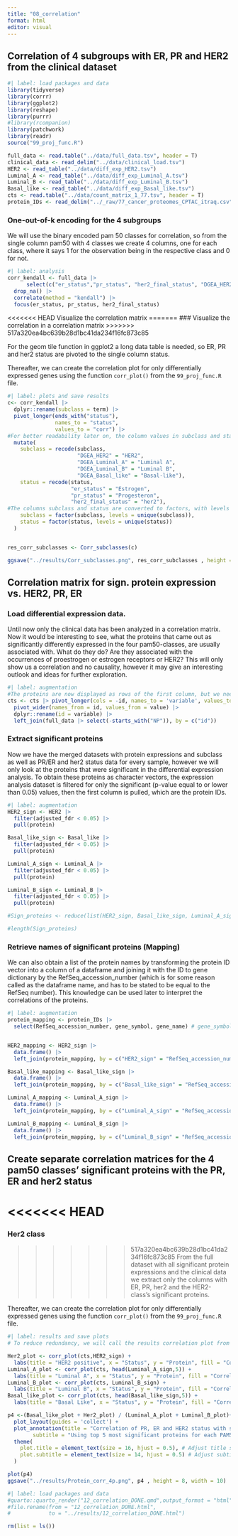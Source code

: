 ```yaml
---
title: "08_correlation"
format: html
editor: visual
---
```


## Correlation of 4 subgroups with ER, PR and HER2 from the clinical dataset

```r
#| label: load packages and data
library(tidyverse)
library(corrr)
library(ggplot2)
library(reshape)
library(purrr)
#library(rcompanion)
library(patchwork)
library(readr)
source("99_proj_func.R")

full_data <- read.table("../data/full_data.tsv", header = T)
clinical_data <- read_delim("../data/clinical_load.tsv")
HER2 <- read_table("../data/diff_exp_HER2.tsv")
Luminal_A <- read_table("../data/diff_exp_Luminal_A.tsv")
Luminal_B <- read_table("../data/diff_exp_Luminal_B.tsv")
Basal_like <- read_table("../data/diff_exp_Basal_like.tsv")
cts <- read.table("../data/count_matrix_1_77.tsv", header = T)
protein_IDs <- read_delim("../_raw/77_cancer_proteomes_CPTAC_itraq.csv", delim = ";")
```

### One-out-of-k encoding for the 4 subgroups

We will use the binary encoded pam 50 classes for correlation, so from the single column pam50 with 4 classes we create 4 columns, one for each class, where it says 1 for the observation being in the respective class and 0 for not.

```r
#| label: analysis
corr_kendall <- full_data |> 
      select(c("er_status","pr_status", "her2_final_status", "DGEA_HER2", "DGEA_Luminal_A", "DGEA_Luminal_B", "DGEA_Basal_like")) |>
  drop_na() |>
  correlate(method = "kendall") |>
  focus(er_status, pr_status, her2_final_status)
```

<<<<<<< HEAD
Visualize the correlation matrix
=======
### Visualize the correlation in a correlation matrix
>>>>>>> 517a320ea4bc639b28d1bc41da234f16fc873c85

For the geom tile function in ggplot2 a long data table is needed, so ER, PR and her2 status are pivoted to the single column status.

Thereafter, we can create the correlation plot for only differentially expressed genes using the function `corr_plot()` from the `99_proj_func.R` file.

```r
#| label: plots and save results
c<- corr_kendall |> 
  dplyr::rename(subclass = term) |>  
  pivot_longer(ends_with("status"), 
               names_to = "status", 
               values_to = "corr") |> 
#For better readability later on, the column values in subclass and status are recoded, basically just renamed, to have them in the tile plot like this.
  mutate(
    subclass = recode(subclass, 
                      "DGEA_HER2" = "HER2", 
                      "DGEA_Luminal_A" = "Luminal A",
                      "DGEA_Luminal_B" = "Luminal B",
                      "DGEA_Basal_like" = "Basal-like"),
    status = recode(status, 
                    "er_status" = "Estrogen", 
                    "pr_status" = "Progesteron",
                    "her2_final_status" = "her2"),
#The columns subclass and status are converted to factors, with levels being the unique values of the columns in the order they appear in.
    subclass = factor(subclass, levels = unique(subclass)),
    status = factor(status, levels = unique(status))
  )


res_corr_subclasses <- Corr_subclasses(c)

ggsave("../results/Corr_subclasses.png", res_corr_subclasses , height = 4, width = 6)


```

## Correlation matrix for sign. protein expression vs. HER2, PR, ER

### Load differential expression data.

Until now only the clinical data has been analyzed in a correlation matrix. Now it would be interesting to see, what the proteins that came out as significantly differently expressed in the four pam50-classes, are usually associated with. What do they do? Are they associated with the occurrences of proestrogen or estrogen receptors or HER2? This will only show us a correlation and no causality, however it may give an interesting outlook and ideas for further exploration.

```r
#| label: augmentation
#The proteins are now displayed as rows of the first column, but we need the proteins to be in columns, so that we can join the two datasets by the sample ID, so the protein names are first pivoted to a longer format and the IDs are then pivoted into a wider format. The ID column has automatically been named variable, and is now renamed id again.
cts <- cts |> pivot_longer(cols = -id, names_to = 'variable', values_to = 'value') |> 
  pivot_wider(names_from = id, values_from = value) |>   
  dplyr::rename(id = variable) |>
  left_join(full_data |> select(-starts_with("NP")), by = c("id"))
```

### Extract significant proteins

Now we have the merged datasets with protein expressions and subclass as well as PR/ER and her2 status data for every sample, however we will only look at the proteins that were significant in the differential expression analysis. To obtain these proteins as character vectors, the expression analysis dataset is filtered for only the significant (p-value equal to or lower than 0.05) values, then the first column is pulled, which are the protein IDs.

```r
#| label: augmentation
HER2_sign <- HER2 |>
  filter(adjusted_fdr < 0.05) |> 
  pull(protein)

Basal_like_sign <- Basal_like |>
  filter(adjusted_fdr < 0.05) |> 
  pull(protein)

Luminal_A_sign <- Luminal_A |>
  filter(adjusted_fdr < 0.05) |> 
  pull(protein)

Luminal_B_sign <- Luminal_B |>
  filter(adjusted_fdr < 0.05) |> 
  pull(protein)

#Sign_proteins <- reduce(list(HER2_sign, Basal_like_sign, Luminal_A_sign, Luminal_B_sign), union)

#length(Sign_proteins)
```

### Retrieve names of significant proteins (Mapping)

We can also obtain a list of the protein names by transforming the protein ID vector into a column of a dataframe and joining it with the ID to gene dictionary by the RefSeq_accession_number (which is for some reason called as the dataframe name, and has to be stated to be equal to the RefSeq number). This knowledge can be used later to interpret the correlations of the proteins.

```r
#| label: augmentation
protein_mapping <- protein_IDs |> 
  select(RefSeq_accession_number, gene_symbol, gene_name) # gene_symbol & gene_name has been changed from Protein.names, Gene.Names because my dataset 


HER2_mapping <- HER2_sign |> 
  data.frame() |> 
  left_join(protein_mapping, by = c("HER2_sign" = "RefSeq_accession_number"))

Basal_like_mapping <- Basal_like_sign |> 
  data.frame() |> 
  left_join(protein_mapping, by = c("Basal_like_sign" = "RefSeq_accession_number"))

Luminal_A_mapping <- Luminal_A_sign |> 
  data.frame() |> 
  left_join(protein_mapping, by = c("Luminal_A_sign" = "RefSeq_accession_number"))

Luminal_B_mapping <- Luminal_B_sign |> 
  data.frame() |> 
  left_join(protein_mapping, by = c("Luminal_B_sign" = "RefSeq_accession_number"))
```

## Create separate correlation matrices for the 4 pam50 classes' significant proteins with the PR, ER and her2 status

<<<<<<< HEAD
=======
### Her2 class

>>>>>>> 517a320ea4bc639b28d1bc41da234f16fc873c85
From the full dataset with all significant protein expressions and the clinical data we extract only the columns with ER, PR, her2 and the HER2-class's significant proteins.

Thereafter, we can create the correlation plot for only differentially expressed genes using the function `corr_plot()` from the `99_proj_func.R` file.

```r
#| label: results and save plots
# To reduce redundancy, we will call the results correlation plot from the function file. The second input is all the genes that are significant for the respective test. 

Her2_plot <- corr_plot(cts,HER2_sign) + 
  labs(title = "HER2 positive", x = "Status", y = "Protein", fill = "Correlation")
Luminal_A_plot <- corr_plot(cts, head(Luminal_A_sign,5)) + 
  labs(title = "Luminal A", x = "Status", y = "Protein", fill = "Correlation")
Luminal_B_plot <- corr_plot(cts, Luminal_B_sign) + 
  labs(title = "Luminal B", x = "Status", y = "Protein", fill = "Correlation")
Basal_like_plot <- corr_plot(cts, head(Basal_like_sign,5)) + 
  labs(title = "Basal Like", x = "Status", y = "Protein", fill = "Correlation")

p4 <-(Basal_like_plot + Her2_plot) / (Luminal_A_plot + Luminal_B_plot)+
  plot_layout(guides = 'collect') +
  plot_annotation(title = "Correlation of PR, ER and HER2 status with significant proteins", 
        subtitle = "Using top 5 most significant proteins for each PAM50 classification")&
  theme(
    plot.title = element_text(size = 16, hjust = 0.5), # Adjust title size and horizontal position
    plot.subtitle = element_text(size = 14, hjust = 0.5) # Adjust subtitle size and horizontal position
  )

plot(p4)
ggsave("../results/Protein_corr_4p.png", p4 , height = 8, width = 10)
```

```r
#| label: load packages and data
#quarto::quarto_render("12_correlation_DONE.qmd",output_format = "html",execute = T)
#file.rename(from = "12_correlation_DONE.html",
#            to = "../results/12_correlation_DONE.html")
```

```r
rm(list = ls())
```
